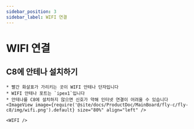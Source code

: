 ```yaml
---
sidebar_position: 3
sidebar_label: WIFI 연결
---
```




# WIFI 연결


## C8에 안테나 설치하기

    * 빨간 화살표가 가리키는 곳이 WIFI 안테나 단자입니다
    * WIFI 안테나 포트는 `ipex1`입니다
    * 안테나를 C8에 설치하지 않으면 신호가 약해 인터넷 연결이 어려울 수 있습니다
    <ImageView image={require('@site/docs/ProductDoc/MainBoard/fly-c/fly-c8/img/wifi.png').default} size="80%" align="left" />  

    <WIFI />